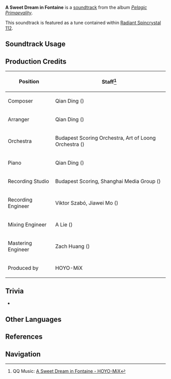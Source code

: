 {{Soundtrack Infobox
|image          = Pelagic Primaevality.png
|album          = Pelagic Primaevality
|disc           = 2
|number         = 55
|featured       =
|featured2      =
|featured3      =
|featured_disc  =
|featured_disc2 =
|featured_disc3 =
|youtube_id     = pQfwSKNizQQ
|spotify_id     = 4UDQGhDrJqVg2o7MdGOM5y
|previous       = Whispering Dewdrops
|next           = Moonlit Tides
}}
'''A Sweet Dream in Fontaine''' is a [[soundtrack]] from the album ''[[Pelagic Primaevality]]''.

This soundtrack is featured as a tune contained within [[Radiant Spincrystal 112]].

==Soundtrack Usage==
{{Soundtrack Usage
|quest    = 
|location = Fontaine Research Institute of Kinetic Energy Engineering Region//night;;Liffey Region//night
|domain   = 
|teapot   = 112
}}

==Production Credits==
{| class="wikitable"
! Position
! Staff<ref>QQ Music: [https://y.qq.com/n/ryqq/songDetail/001hJF0C31Ge6n {{zh|好梦，枫丹}} A Sweet Dream in Fontaine - HOYO-MiX]</ref>
|-
| Composer
| Qian Ding ({{zh|丁谦}})
|-
| Arranger
| Qian Ding ({{zh|丁谦}})
|-
| Orchestra
| Budapest Scoring Orchestra, Art of Loong Orchestra ({{zh|龙之艺交响乐团}})
|-
| Piano
| Qian Ding ({{zh|丁谦}})
|-
| Recording Studio
| Budapest Scoring, Shanghai Media Group ({{zh|上海广播大厦}})
|-
| Recording Engineer
| Viktor Szabó, Jiawei Mo ({{zh|莫家伟}})
|-
| Mixing Engineer
| A Lie ({{zh|阿烈}})
|-
| Mastering Engineer
| Zach Huang ({{zh|黄巍}})
|-
| Produced by
| HOYO-MiX
|}

==Trivia==
* {{Transclude|Resonance of Longing|ResonanceLongingLeitmotif|section=1}}

==Other Languages==
{{Other Languages
|en       = A Sweet Dream in Fontaine
|zhs     = 好梦，枫丹
|zhs_rm  = Hǎomèng, Fēngdān
|zht     = 好夢，楓丹
|zht_rm  = Hǎomèng, Fēngdān
|zh_tl   = Sweet Dreams, Fontaine
|ja      = フォンテーヌで甘い夢を
|ja_rm   = Fonteenu de Amai Yume wo
|ja_tl   = Sweet Dreams, Fontaine
}}

==References==
{{Reflist}}

==Navigation==
{{Soundtrack Navbox|Pelagic Primaevality}}